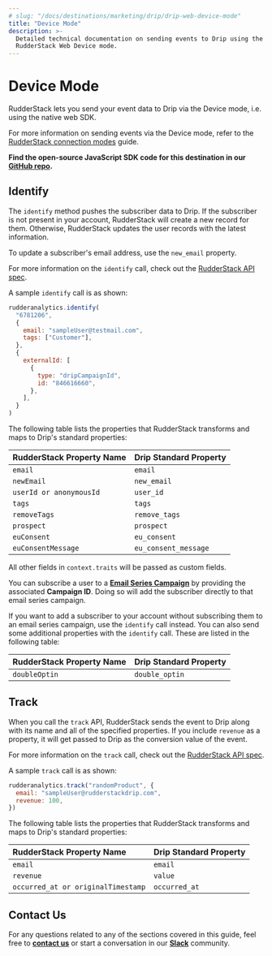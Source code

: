 ```yaml
---
# slug: "/docs/destinations/marketing/drip/drip-web-device-mode"
title: "Device Mode"
description: >-
  Detailed technical documentation on sending events to Drip using the
  RudderStack Web Device mode.
---
```


# Device Mode

RudderStack lets you send your event data to Drip via the Device mode, i.e. using the native web SDK.

<div class="infoBlock">

For more information on sending events via the Device mode, refer to the <a href="https://rudderstack.com/docs/connections/rudderstack-connection-modes//">RudderStack connection modes</a> guide.

</div>

<div class="successBlock">

**Find the open-source JavaScript SDK code for this destination in our <a href="https://github.com/rudderlabs/rudder-sdk-js/tree/production/integrations/Drip">GitHub repo</a>.**
</div>

## Identify

The `identify` method pushes the subscriber data to Drip. If the subscriber is not present in your account, RudderStack will create a new record for them. Otherwise, RudderStack updates the user records with the latest information.

<div class="infoBlock">

To update a subscriber's email address, use the <code class="inline-code">new_email</code> property.

</div>

<div class="infoBlock">

For more information on the <code class="inline-code">identify</code> call, check out the <a href="https://rudderstack.com/docs/rudderstack-api/api-specification/rudderstack-spec/identify/">RudderStack API spec</a>.

</div>

A sample `identify` call is as shown:

```javascript
rudderanalytics.identify(
  "6781206",
  {
    email: "sampleUser@testmail.com",
    tags: ["Customer"],
  },
  {
    externalId: [
      {
        type: "dripCampaignId",
        id: "846616660",
      },
    ],
  }
)
```

The following table lists the properties that RudderStack transforms and maps to Drip's standard properties:

| **RudderStack Property Name** | **Drip Standard Property** |
| :---------------------------- | :------------------------- |
| `email`                       | `email`                    |
| `newEmail`                    | `new_email`                |
| `userId or anonymousId`       | `user_id`                  |
| `tags`                        | `tags`                     |
| `removeTags`                  | `remove_tags`              |
| `prospect`                    | `prospect`                 |
| `euConsent`                   | `eu_consent`               |
| `euConsentMessage`            | `eu_consent_message`       |

<div class="infoBlock">

All other fields in <code class="inline-code">context.traits</code> will be passed as custom fields.

</div>

You can subscribe a user to a [**Email Series Campaign**](https://www.drip.com/learn/docs/guides/overview-of-drip) by providing the associated **Campaign ID**. Doing so will add the subscriber directly to that email series campaign.

If you want to add a subscriber to your account without subscribing them to an email series campaign, use the `identify` call instead. You can also send some additional properties with the `identify` call. These are listed in the following table:

| **RudderStack Property Name** | **Drip Standard Property** |
| :---------------------------- | :------------------------- |
| `doubleOptin`                 | `double_optin`             |

## Track

When you call the `track` API, RudderStack sends the event to Drip along with its name and all of the specified properties. If you include `revenue` as a property, it will get passed to Drip as the conversion value of the event.

<div class="infoBlock">

For more information on the <code class="inline-code">track</code> call, check out the <a href="https://rudderstack.com/docs/rudderstack-api/api-specification/rudderstack-spec/track//">RudderStack API spec</a>.

</div>

A sample `track` call is as shown:

```javascript
rudderanalytics.track("randomProduct", {
  email: "sampleUser@rudderstackdrip.com",
  revenue: 100,
})
```

The following table lists the properties that RudderStack transforms and maps to Drip's standard properties:

| **RudderStack Property Name**      | **Drip Standard Property** |
| :--------------------------------- | :------------------------- |
| `email`                            | `email`                    |
| `revenue`                          | `value`                    |
| `occurred_at or originalTimestamp` | `occurred_at`              |

## Contact Us

For any questions related to any of the sections covered in this guide, feel free to [**contact us**](mailto:%20docs@rudderstack.com) or start a conversation in our [**Slack**](https://rudderstack.com/join-rudderstack-slack-community) community.
